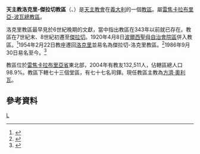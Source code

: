 {{Infobox diocese
|name = 洛克里-傑拉切
|jurisdiction = 教區
|latin = Dioecesis Locrensis-Hieracensis (-Sanctae Mariae de Pulsi)
|local = 
|border = catholic
|image = Roman Catholic Diocese of Locri-Gerace in Italy.svg
|image_size = 
|image_alt = 
|caption = 教區範圍 
|location = [[義大利|義大利]]
|rite = [[羅馬禮|羅馬禮]]
|territory = [[雷焦卡拉布里亞省|雷焦卡拉布里亞省]]東北部
|population =132,511
|patron =  
|province = 雷焦卡拉布里亞-波瓦
|established = 不晚於343年
|cathedral = [[天主之母主教座堂_(洛克里)|天主之母主教座堂]]
|co-cathedral = 
|leadership = 主教 
|website =[http://www.diocesilocri.it/ 官方網頁]
|pope =  
|patriarch= 
|metropolitan =
|ordinary = 方濟·奧利瓦 
|coadjutor archbishop = 
|coadjutor bishop = 
|auxiliary = 
|emeritus = }}

'''天主教洛克里-傑拉切教區'''（{{lang-la|Dioecesis Locrensis-Hieracensis (-Sanctae Mariae de Pulsi)}}、{{lang-it|Diocesi di Locri-Gerace}}）是[[天主教會|天主教會]]在[[義大利|義大利]]的一個[[教區|教區]]。屬[[天主教雷焦卡拉布里亞-波瓦總教區|雷焦卡拉布里亞-波瓦總教區]]。

洛克里教區最早見於6世紀晚期的文獻，當中指出教區在343年以前就已存在。教區在7世紀末、8世紀初遷至[[傑拉切|傑拉切]]。1920年4月8日[[天主教波爾西聖母自治會院區|波爾西聖母自治會院區]]併入教區。<ref>{{cite journal
|journal=[[宗座公報|宗座公報]]
|publisher=梵蒂岡出版社
|date=1920年
|volume=12
|title=''Sanctuarium beatae Mariae''
|page=151-154
|url=http://www.vatican.va/archive/aas/documents/AAS%2012%20%5B1920%5D%20-%20ocr.pdf
|access-date=2014-07-09
|archive-date=2016-03-03
|archive-url=https://web.archive.org/web/20160303191243/http://www.vatican.va/archive/aas/documents/AAS%2012%20%5B1920%5D%20-%20ocr.pdf
|dead-url=no
}}</ref>1954年2月22日教座遷回[[洛克里|洛克里]]並易名為傑拉切-洛克里教區。<ref>{{cite journal
|journal=[[宗座公報|宗座公報]]
|publisher=梵蒂岡出版社
|date=1954年
|volume=46
|title=''Urgente Christi''
|page=468
|url=http://www.vatican.va/archive/aas/documents/AAS%2046%20%5B1954%5D%20-%20ocr.pdf
|access-date=2014-07-09
|archive-date=2013-09-03
|archive-url=https://web.archive.org/web/20130903002740/http://www.vatican.va/archive/aas/documents/AAS%2046%20%5B1954%5D%20-%20ocr.pdf
|dead-url=no
}}</ref>1986年9月30日易名至今。<ref>{{cite journal
|journal=[[宗座公報|宗座公報]]
|publisher=梵蒂岡出版社
|date=1987年
|volume=79
|title=''Cum procedere''
|page=446-447
|url=http://www.vatican.va/archive/aas/documents/AAS%2079%20%5B1987%5D%20-%20ocr.pdf
|access-date=2014-07-18
|archive-date=2019-06-03
|archive-url=https://web.archive.org/web/20190603085403/http://www.vatican.va/archive/aas/documents/AAS%2079%20%5B1987%5D%20-%20ocr.pdf
|dead-url=no
}}</ref>

教區位於[[雷焦卡拉布里亞省|雷焦卡拉布里亞省]]東北部，2004年有教友132,511人，佔轄區總人口98.9%。教區下轄七十三個堂區，有七十七名司鐸。現任教區主教為[[方濟·奧利瓦|方濟·奧利瓦]]。

==參考資料==
{{reflist}}

[[Category:義大利天主教教區|L]]
{{意大利天主教教區}}